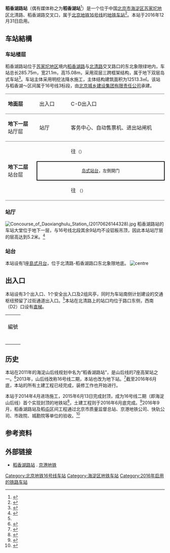 {{NoteTA
|G1=Railway}}
{{Infobox station
|name = 稻香湖路
|eng_name = Dɑoxiɑnghu Lu<ref name=map2020>{{cite web|url=https://www.bjsubway.com/jpg.html|accessdate=2020-12-31|title=北京城市轨道交通线网图}}</ref>
|linecolour = {{北京地铁颜色|16}}
|image = Platform of Daoxianghulu Station (20170728075914).jpg
|caption = 稻香湖路站站台
|other_name = 
|country = {{PRC}}
|borough = [[北京市|北京市]][[海淀区|海淀区]][[苏家坨地区|苏家坨地区]]
|address = 北清路、稻香湖路交叉口
|coordinates = {{coord|40.067650|N|116.182325|E|format=dms|display=inline,title}}
|elevation = 
|operator = [[京港地铁|北京京港地铁有限公司]]
|lines = {{北京地铁线路名|16|SL}}
|distance = 
|platform = 1座[[岛式站台|岛式站台]]
|tracks = 2条
|bus_routes = 
|bus_stands = 
|connections = 公交站：三星庄南口
|structure = 地下车站
|hall = 整体式站厅
|depth = 
|levels = 
|interchange = 
|exits = 3个
|elevator = 
|escalator = 2部
|architect = 
|architectural_style = 
|colour = 
|type = 
|status = 运营中
|code = 
|zone = 
|classification = 
|website = 
|built = 
|opened = 2016年12月31日<ref name="bjrb_l16">{{cite news|author=刘冕|url=http://bjrb.bjd.com.cn/html/2016-12/29/content_92726.htm|title=本月31日试运营 16号线沿线15条公交线路调整|publisher=[[北京日报|北京日报]]|date=2016-12-29|accessdate=2016-12-29|deadurl=yes|archiveurl=https://web.archive.org/web/20161229170730/http://bjrb.bjd.com.cn/html/2016-12/29/content_92726.htm|archivedate=2016-12-29}}</ref>
|pass_year = 
|passengers = 
|pass_system = 
|pass_rank = 
|mpassengers = 
|trains = 
|station_hours = 
|hours = 
|first = {{北京地铁线路名|16|S}}
:往{{北京地铁起讫站|16|L}}：06:20
:往{{北京地铁起讫站|16|R}}：05:21
|last = {{北京地铁线路名|16|S}}
:往{{北京地铁起讫站|16|L}}：23:25
:往{{北京地铁起讫站|16|R}}：22:36
|adjacent = {{Adjacent stations|system=北京地铁|line=16|left=温阳路|right=屯佃|note-left=2.310km|note-mid=距离[[北安河站|北安河]]4.963km|note-right=2.352km}}
|other_services = 
|route_map = {{Routemap|inline=yes|map=
utSTRf\utSTRg~~ ~~{{rmr|Licon=U|{{stl|北京地铁|温阳路}}}}
utSTR+BSl\utSTR+BSr
utSTR+BSl\utSTR+BSr
utSTRf\utSTRg~~ ~~{{rmr|Licon=D|{{stl|北京地铁|屯佃}}}}
}}
}}
'''稻香湖路站'''（偶有媒体称之为'''稻香湖站'''<ref>{{cite news|author=董鑫|url=http://epaper.ynet.com/html/2016-03/25/content_189391.htm?div=-1|title=地铁16号线北段7月“洞通” 16号线、4号线在西苑站换乘只需2分钟|publisher=[[北京青年报|北京青年报]]|date=2016-03-25|accessdate=2016-06-04|archive-date=2016-08-20|archive-url=https://web.archive.org/web/20160820193126/http://epaper.ynet.com/html/2016-03/25/content_189391.htm?div=-1|dead-url=no}}</ref>）是一个位于中国[[北京市|北京市]][[海淀区|海淀区]][[苏家坨地区|苏家坨地区]]北清路、稻香湖路交叉口，属于[[北京地铁|北京地铁]][[北京地铁16号线|16号线]]的[[地铁车站|地铁车站]]<ref name=bii1>{{cite web|url=https://www.bii.com.cn/Portals/0/AttachUpload/pdf/2019111911201826.pdf|title=北京地铁十六号线二期（原海淀山后线）工程（北安河~西苑）段竣工环境保护验收组意见|date=2019-11-19|accessdate=2020-01-15|pages=3-4|archive-date=2019-11-20|archive-url=https://web.archive.org/web/20191120054424/https://www.bii.com.cn/Portals/0/AttachUpload/pdf/2019111911201826.pdf|dead-url=no}}</ref>。本站于2016年12月31日启用。

== 车站結構 ==
=== 车站楼层 ===
稻香湖路站位于[[苏家坨地区|苏家坨地区]]境内[[稻香湖路|稻香湖路]]与[[北清路|北清路]]交叉路口的东北象限绿地内，车站总长285.75m，宽21.1m，高15.08m，采用双层三跨框架结构，属于地下双层岛式车站<ref name="hp">{{Cite report|author=[[铁道第三勘察设计院|铁道第三勘察设计院]] |date=2013-12 |title=北京地铁十六号线二期（原海淀山后线）工程环境影响报告书简本 |url=http://www.tsdig.com/admin/Upload/file/%E5%8C%97%E4%BA%AC%E5%9C%B0%E9%93%81%E5%8D%81%E5%85%AD%E5%8F%B7%E7%BA%BF%E5%8C%97%E6%AE%B5%E5%B7%A5%E7%A8%8B%E7%8E%AF%E8%AF%84%E7%AE%80%E6%9C%AC201312_10.pdf |format=PDF |deadurl=yes |archiveurl=https://web.archive.org/web/20131212042918/http://www.tsdig.com/admin/Upload/file/%E5%8C%97%E4%BA%AC%E5%9C%B0%E9%93%81%E5%8D%81%E5%85%AD%E5%8F%B7%E7%BA%BF%E5%8C%97%E6%AE%B5%E5%B7%A5%E7%A8%8B%E7%8E%AF%E8%AF%84%E7%AE%80%E6%9C%AC201312_10.pdf |archivedate=2013-12-12 }}</ref>。车站主体采用明挖法降水施工，主体结构建筑面积为12513.3㎡。该站与稻香湖～{{站|屯佃}}区间属于16号线3标段，由[[北京城乡建设集团有限责任公司|北京城乡建设集团有限责任公司]]承建。

{|cellspacing=0 cellpadding=3
|style="border-top:solid 1px gray;border-bottom:solid 1px gray;" width=100|'''地面层'''
|style="border-top:solid 1px gray;border-bottom:solid 1px gray;" width=100|出入口
|style="border-top:solid 1px gray;border-bottom:solid 1px gray;" width=350|C-D出入口
|-
|style="border-bottom:solid 1px gray;"|'''地下一层'''<br />站厅层
|style="border-bottom:solid 1px gray;"|站厅
|style="border-bottom:solid 1px gray;"|客务中心、自动售票机、进出站闸机
|-
|style="border-bottom:solid 1px gray;" rowspan=3|'''地下二层'''<br />站台层
|{{arrow|L}}
|{{北京地铁线路名|16|c}}往{{站|北安河}}<small>（{{站|温阳路}}）</small>
|-
|style="border-right:solid 2px black;border-left:solid 2px black;border-top:solid 2px black;border-bottom:solid 2px black;" colspan=2|<center><small>[[岛式站台|岛式站台]]，左側開门</small></center>
|-
|style="border-bottom:solid 1px gray;"|{{arrow|R}}
|style="border-bottom:solid 1px gray;"|{{北京地铁线路名|16|c}}往{{站|玉渊潭东门}}<!--{{站|宛平城}}--><small>（{{站|屯佃}}）</small>
|}

=== 站厅 ===
[[File:Concourse_of_Daoxianghulu_Station_(20170626144328).jpg|thumb]]
稻香湖路站的车站大堂位于地下一层，与16号线北段其余9站均不设铝板吊顶，因此本站站厅层的层高达到5.2米。<ref>{{cite news|author=陈斯|url=http://dzb.fawan.com/html/2016-11/08/content_617485.htm|title=16号线北段装修风格“复古”|publisher=[[法制晚报|法制晚报]]|date=2016-11-08|accessdate=2016-11-26|archive-date=2017-03-05|archive-url=https://web.archive.org/web/20170305014002/http://dzb.fawan.com/html/2016-11/08/content_617485.htm|dead-url=no}}</ref>

=== 站台 ===
本站设有1座[[島式月台|島式月台]]，位于北清路-稻香湖路口东北象限地底。
[[File:Platform_panorama_of_Daoxianghulu_Station_(20170727121125).jpg|centre]]

== 出入口 ==
本站设有3个出入口、1个安全出入口及2组风亭，同时为车站南侧计划建设的交通枢纽预留了过街通道出入口。<ref name="capped"/>本站在北清路上的站口均位于路口东侧，西南（D2）口设有[[升降机|直梯]]。
{| class="wikitable"
| colspan="5" align="center" bgcolor="{{北京地铁颜色|16}}" |
|-
! 編號 
! 指示 
! 建議前往目的地!!照片
! 无障碍设施
|-
| {{港鐵出口|C|1}} 
| 北清路 
| 北清路（北侧）、稻香湖路
|[[File:Exit_C1_of_Dɑoxiɑnghu_Lu_Station_(20220531130441).jpg|150px]]
|{{n/a}}
|-
| {{港鐵出口|D|1}}
| rowspan=2|{{nowrap|稻香湖路}} 
| 北清路（北侧）
|[[File:Exit_D1_of_Dɑoxiɑnghu_Lu_Station_(20220531131131).jpg|150px]]
|{{n/a}}
|-
| {{港鐵出口|D|2|附=升}} 
| 北清路（南侧）、稻香湖路、中关村环保科技示范园
|[[File:Exit_D2_of_Dɑoxiɑnghu_Lu_Station_(20220531131534).jpg|150px]]
|[[File:Exit_D2_lift_of_Dɑoxiɑnghu_Lu_Station_(20220531131501).jpg|150px]]
|-
| colspan="5" bgcolor="#EEEEEE" | {{港鐵出口|註=升}}
|}

== 历史 ==
本站在2011年的海淀山后线规划中名为“稻香湖路站”，是山后线的7座高架站之一。<ref>{{cite news|author=杨诗凡|url=http://news.sina.com.cn/c/2011-05-18/172222487718.shtml|title=地铁海淀山后线 站点公布|publisher=[[法制晚报|法制晚报]]|date=2011-05-18|accessdate=2016-08-21|archive-date=2016-08-26|archive-url=https://web.archive.org/web/20160826102346/http://news.sina.com.cn/c/2011-05-18/172222487718.shtml|dead-url=no}}</ref>2013年，山后线改称16号线二期，本站也改为地下站。<ref>{{cite news|author=韩旭|url=http://epaper.jinghua.cn/html/2013-12/11/content_47058.htm|title=16号线二期环评公示设12座车站全走地下|publisher=[[京华时报|京华时报]]|date=2013-12-11|accessdate=2016-08-21|deadurl=yes|archiveurl=https://web.archive.org/web/20170222060326/http://epaper.jinghua.cn/html/2013-12/11/content_47058.htm|archivedate=2017-02-22}}</ref>截至2016年6月底，本站的所有土建工程已经完成，装修工作也开始进行。

本站于2014年4月进场施工，2015年6月13日完成封顶，成为16号线二期（即海淀山后线）首个实现封顶的地铁站<ref name="capped">{{cite news|author=罗源源|url=http://sdjsb.bjd.com.cn/images/2015-06/15/02/jsb02b615c.pdf|title=地铁16号线二期首座地铁站封顶|publisher=[[首都建设报|首都建设报]]|date=2015-06-15|accessdate=2016-06-04|archive-date=2016-08-22|archive-url=https://web.archive.org/web/20160822034206/http://sdjsb.bjd.com.cn/images/2015-06/15/02/jsb02b615c.pdf|dead-url=no}}</ref>，土建工程则于2016年6月底完成。<ref>{{cite web|url=http://www.burcg.com/newsInfo.aspx?nid=222|title=地铁16号线03标稻香湖路站土建施工全部完成|work=北京城乡建设集团有限责任公司|date=2016-07-19|accessdate=2016-07-20|deadurl=yes|archiveurl=https://web.archive.org/web/20161015043715/http://burcg.com/newsInfo.aspx?nid=222|archivedate=2016-10-15}}</ref>2016年9月，稻香湖路站及稻[[屯佃站|屯]]区间工程通过北京市质量监督总站、京港地铁公司、快轨公司、市政院、城勘院等单位的验收。<ref>{{cite web|url=http://www.burcg.com/newsInfo.aspx?nid=247|title=北京地铁16号线稻香湖路站（轨行区）、稻～屯区间单位工程顺利通过验收|work=北京城乡建设集团有限责任公司|date=2016-09-08|accessdate=2016-09-10|deadurl=yes|archiveurl=https://web.archive.org/web/20160916071712/http://www.burcg.com/newsInfo.aspx?nid=247|archivedate=2016-09-16}}</ref>

== 参考资料 ==
{{reflist}}

== 外部链接 ==
{{Commonscat|Daoxianghulu Station}}
*[http://www.mtr.bj.cn/service/line/station/5d5a1291b1ea0278b8fffcfa.html 稻香湖路站] {{Wayback|url=http://www.mtr.bj.cn/service/line/station/5d5a1291b1ea0278b8fffcfa.html |date=20200114214424 }}. [[京港地铁|京港地铁]]

{{北京地铁16号线}}

[[Category:北京地铁16号线车站|Category:北京地铁16号线车站]]
[[Category:海淀区地铁车站|Category:海淀区地铁车站]]
[[Category:2016年启用的铁路车站|Category:2016年启用的铁路车站]]